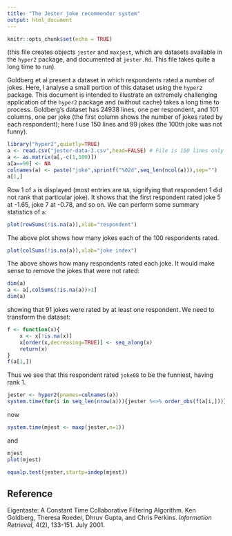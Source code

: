 ```yaml
---
title: "The Jester joke recommender system"
output: html_document
---
```


```r
knitr::opts_chunk$set(echo = TRUE)
```

(this file creates objects `jester` and `maxjest`, which are datasets
available in the `hyper2` package, and documented at `jester.Rd`.
This file takes quite a long time to run).

Goldberg et al present a dataset in which respondents rated a number
of jokes.  Here, I analyse a small portion of this dataset using the
`hyper2` package.  This document is intended to illustrate an
extremely challenging application of the `hyper2` package and (without
cache) takes a long time to process.  Goldberg's dataset has 24938
lines, one per respondent, and 101 columns, one per joke (the first
column shows the number of jokes rated by each respondent); here I use
150 lines and 99 jokes (the 100th joke was not funny).

```r
library("hyper2",quietly=TRUE)
a <- read.csv("jester-data-3.csv",head=FALSE) # File is 150 lines only
a <- as.matrix(a[,-c(1,100)])
a[a==99] <- NA
colnames(a) <- paste("joke",sprintf("%02d",seq_len(ncol(a))),sep="")
a[1,]
```

Row 1 of `a` is displayed (most entries are `NA`, signifying that
respondent 1 did not rank that particular joke).  It shows that the
first respondent rated joke 5 at -1.65, joke 7 at -0.78, and so on.
We can perform some summary statistics of `a`:

```r
plot(rowSums(!is.na(a)),xlab="respondent")
```

The above plot shows how many jokes each of the 100 respondents rated.

```r
plot(colSums(!is.na(a)),xlab="joke index")
```
 
The above shows how many respondents rated each joke.  It would make
sense to remove the jokes that were not rated:

```r
dim(a)
a <- a[,colSums(!is.na(a))>1]
dim(a)
```

showing that 91 jokes were rated by at least one respondent.  We need
to transform the dataset:

```r
f <- function(x){
    x <- x[!is.na(x)]
    x[order(x,decreasing=TRUE)] <- seq_along(x)
    return(x)
}
f(a[1,])
```

Thus we see that this respondent rated `joke08` to be the funniest, having rank 1.

```r
jester <- hyper2(pnames=colnames(a))
system.time(for(i in seq_len(nrow(a))){jester %<>% order_obs(f(a[i,]))})
```

now

```r
system.time(mjest <- maxp(jester,n=1))
```

and 

```r
mjest
plot(mjest)
```

```r
equalp.test(jester,startp=indep(mjest))
```

## Reference

Eigentaste: A Constant Time Collaborative Filtering Algorithm. Ken
Goldberg, Theresa Roeder, Dhruv Gupta, and Chris Perkins. _Information
Retrieval_, 4(2), 133-151. July 2001.
